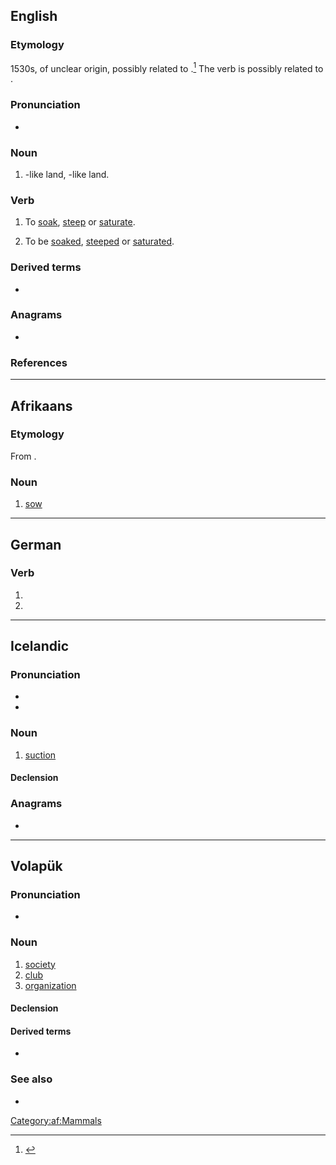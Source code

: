 {{also|Sog|SOG|sög|sǫg|søg|sog.}}
==English==

===Etymology===
1530s, of unclear origin, possibly related to {{cog|is|söggr}}.<ref>{{R:Century 1911}}</ref> The verb is possibly related to {{m|en|soak}}.

===Pronunciation===
* {{IPA|/sɒɡ/|lang=en}}
{{rfap|lang=en}}

===Noun===
{{en-noun}}

# {{l|en|marsh|Marsh}}-like land, {{l|en|bog}}-like land.

===Verb===
{{en-verb|sogs|sogging|sogged}}

# {{lb|en|transitive}} To [[soak]], [[steep]] or [[saturate]].
# {{lb|en|intransitive}} To be [[soaked]], [[steeped]] or [[saturated]].

===Derived terms===
* {{l|en|soggy}}

===Anagrams===
* {{anagrams|en|'ogs|GOS|GSO|GoS|ogs}}

===References===
<references/>

----

==Afrikaans==

===Etymology===
From {{etyl|nl|af}} {{m|nl|zeug}}.

===Noun===
{{af-noun|sôe}}

# [[sow]]

[[Category:af:Mammals]]

----

==German==

===Verb===
{{head|de|verb form}}

# {{de-verb form of|saugen|1|s|v}}
# {{de-verb form of|saugen|3|s|v}}

----

==Icelandic==

===Pronunciation===
* {{IPA|/sɔːɣ/|lang=is}}
* {{rhymes|ɔːɣ|lang=is}}
{{rfap|lang=is}}

===Noun===
{{is-noun|n|sogs|-}}

# [[suction]]

====Declension====
{{is-decl-noun-n-s|s|o|g|pl=-}}

===Anagrams===
* {{l|is|gos}}

----

==Volapük==

===Pronunciation===
* {{IPA|/soɡ/|lang=vo}}

===Noun===
{{vo-noun}}

# [[society]]
# [[club]]
# [[organization]]

====Declension====
{{vo-decl-noun}}

====Derived terms====
* {{l|vo|sogäd}}

===See also===
* {{l|vo|klub}}